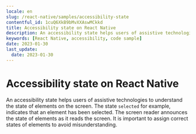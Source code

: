 ```yaml
---
locale: en
slug: /react-native/samples/accessibility-state
contentful_id: 1cuQ6XkB9bMvXXAswMCkkd
title: Accessibility state on React Native
description: An accessibility state helps users of assistive technologies to understand the state of elements on the screen.
keywords: [React Native, accessibility, code sample]
date: 2023-01-30
last_update:
  date: 2023-01-30
---
```


# Accessibility state on React Native

An accessibility state helps users of assistive technologies to understand the state of elements on the screen. The state `selected` for example, indicates that an element has been selected. The screen reader announces the state of elements as it reads the screen. It is important to assign correct states of elements to avoid misunderstanding.

<CodeSample id="accessibility-state" locale="en" platform="react native"/>
